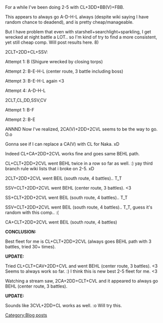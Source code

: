 For a while I've been doing 2-5 with CL+3DD+BB(V)+FBB.

This appears to always go A-D-H-L always (despite wiki saying I have random chance to deadend), and is pretty cheap/manageable.

But I have problem that even with starshell+searchlight+sparkling, I get wrecked at night battle a LOT.. so I'm kind of try to find a more consistent, yet still cheap comp. Will post results here. 8)

2CLT+2DD+CL+SSV:

Attempt 1: B (Shigure wrecked by closing torps)

Attempt 2: B-E-H-L (center route, 3 battle including boss)

Attempt 3: B-E-H-L again <3

Attempt 4: A-D-H-L

2CLT,CL,DD,SSV,CV

Attempt 1: B-F

Attempt 2: B-E

ANNND Now I've realized, 2CA(V)+2DD+2CVL seems to be the way to go. O.o

Gonna see if I can replace a CA(V) with CL for Naka. xD

Indeed CL+CA+2DD+2CVL works fine and goes same BEHL path.

CL+CLT+2DD+2CVL went BEHL twice in a row so far as well. :) yay third branch rule wiki lists that i broke on 2-5. xD

2CLT+2DD+2CVL went BEIL (south route, 4 battles).. T_T

SSV+CLT+2DD+2CVL went BEHL (center route, 3 battles). <3

SS+CLT+2DD+2CVL went BEIL (south route, 4 battles).. T_T

SSV+CLT+2DD+2CVL went BEIL (south route, 4 battles).. T_T, guess it's random with this comp.. :(

CA+CLT+2DD+2CVL went BEIL (south route, 4 battles)

'''CONCLUSION:'''

Best fleet for me is CL+CLT+2DD+2CVL (always goes BEHL path with 3 battles, tried 30+ times).

'''UPDATE:'''

Tried CL+CLT+CAV+2DD+CVL and went BEHL (center route, 3 battles). <3 Seems to always work so far. :) I think this is new best 2-5 fleet for me. <3

Watching a stream saw, 2CA+2DD+CLT+CVL and it appeared to always go BEHL (center route, 3 battles).

'''UPDATE:'''

Sounds like 3CVL+2DD+CL works as well. :o Will try this.
[[Category:Blog posts]]